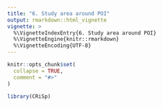 ```yaml
---
title: "6. Study area around POI"
output: rmarkdown::html_vignette
vignette: >
  %\VignetteIndexEntry{6. Study area around POI}
  %\VignetteEngine{knitr::rmarkdown}
  %\VignetteEncoding{UTF-8}
---
```


```r
knitr::opts_chunk$set(
  collapse = TRUE,
  comment = "#>"
)
```

```r
library(CRiSp)
```
